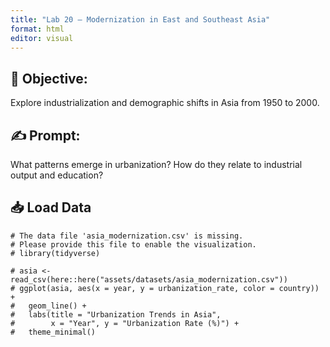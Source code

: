 ```yaml
---
title: "Lab 20 – Modernization in East and Southeast Asia"
format: html
editor: visual
---
```


## 🧭 Objective:  
Explore industrialization and demographic shifts in Asia from 1950 to 2000.

## ✍️ Prompt:   
What patterns emerge in urbanization? How do they relate to industrial output and education?

## 📥 Load Data
```webr-r
# The data file 'asia_modernization.csv' is missing.
# Please provide this file to enable the visualization.
# library(tidyverse)

# asia <- read_csv(here::here("assets/datasets/asia_modernization.csv"))
# ggplot(asia, aes(x = year, y = urbanization_rate, color = country)) +
#   geom_line() +
#   labs(title = "Urbanization Trends in Asia",
#        x = "Year", y = "Urbanization Rate (%)") +
#   theme_minimal()
```



